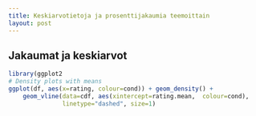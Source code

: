 ```yaml
---
title: Keskiarvotietoja ja prosenttijakaumia teemoittain
layout: post
---
```



## Jakaumat ja keskiarvot

```r
library(ggplot2
# Density plots with means
ggplot(df, aes(x=rating, colour=cond)) + geom_density() +
    geom_vline(data=cdf, aes(xintercept=rating.mean,  colour=cond),
               linetype="dashed", size=1)
```
